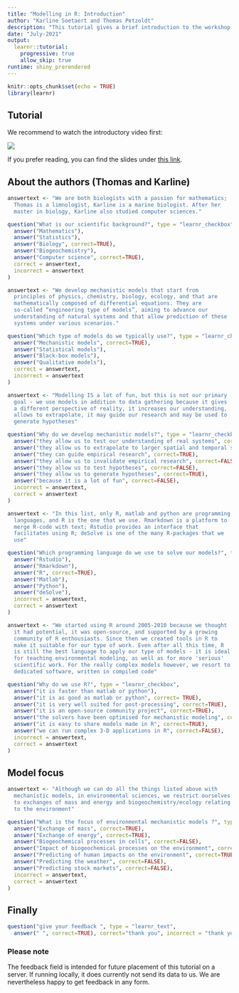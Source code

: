 ```yaml
---
title: "Modelling in R: Introduction"
author: "Karline Soetaert and Thomas Petzoldt"
description: "This tutorial gives a brief introduction to the workshop. Watch the introductory video and try to answer a few questions."
date: "July-2021"
output: 
  learnr::tutorial:
    progressive: true
    allow_skip: true
runtime: shiny_prerendered
---
```


```r
knitr::opts_chunk$set(echo = TRUE)
library(learnr)
```

## Tutorial

We recommend to watch the introductory video first:

![](https://youtu.be/L_zL_D1Qmjc)

If you prefer reading, you can find the slides under [this
link](https://dynamic-r.github.io/hacking-limnology/).



## About the authors (Thomas and Karline)

```r

answertext <- "We are both biologists with a passion for mathematics;
  Thomas is a limnologist, Karline is a marine biologist. After her
  master in biology, Karline also studied computer sciences."

question("What is our scientific background?", type = "learnr_checkbox",
  answer("Mathematics"),
  answer("Statistics"),
  answer("Biology", correct=TRUE),
  answer("Biogeochemistry"),
  answer("Computer science", correct=TRUE),
  correct = answertext,
  incorrect = answertext
)

```

```r
answertext <- "We develop mechanistic models that start from
  principles of physics, chemistry, biology, ecology, and that are
  mathematically composed of differential equations. They are
  so-called “engineering type of models”, aiming to advance our
  understanding of natural systems and that allow prediction of these
  systems under various scenarios."

question("Which type of models do we typically use?", type = "learnr_checkbox",
  answer("Mechanistic models", correct=TRUE),
  answer("Statistical models"),
  answer("Black-box models"),
  answer("Qualitative models"),
  correct = answertext,
  incorrect = answertext
)
```

```r

answertext <- "Modelling IS a lot of fun, but this is not our primary
  goal - we use models in addition to data gathering because it gives
  a different perspective of reality, it increases our understanding,
  allows to extrapolate, it may guide our research and may be used to
  generate hypotheses"

question("Why do we develop mechanistic models?", type = "learnr_checkbox",
  answer("they allow us to test our understanding of real systems", correct=TRUE),
  answer("they allow us to extrapolate to larger spatial and temporal scales", correct=TRUE),
  answer("they can guide empirical research", correct=TRUE),
  answer("they allow us to invalidate empirical research", correct=FALSE),
  answer("they allow us to test hypotheses", correct=FALSE),
  answer("they allow us to generate hypotheses", correct=TRUE),
  answer("because it is a lot of fun", correct=FALSE),
  incorrect = answertext,
  correct = answertext 
)
```

```r

answertext <- "In this list, only R, matlab and python are programming
  languages, and R is the one that we use. Rmarkdown is a platform to
  merge R-code with text; Rstudio provides an interface that
  facilitates using R; deSolve is one of the many R-packages that we
  use"

question("Which programming language do we use to solve our models?", type = "learnr_checkbox",
  answer("Rstudio"),
  answer("Rmarkdown"),
  answer("R", correct=TRUE),
  answer("Matlab"),
  answer("Python"),
  answer("deSolve"),
  incorrect = answertext,
  correct = answertext 
)
```

```r

answertext <- "We started using R around 2005-2010 because we thought
  it had potential, it was open-source, and supported by a growing
  community of R enthousiasts. Since then we created tools in R to
  make it suitable for our type of work. Even after all this time, R
  is still the best language to apply our type of models - it is ideal
  for teaching environmental modeling, as well as for more 'serious'
  scientific work. For the really complex models however, we resort to
  dedicated software, written in compiled code"

question("Why do we use R?", type = "learnr_checkbox",
  answer("it is faster than matlab or python"),
  answer("it is as good as matlab or python", correct= TRUE),
  answer("it is very well suited for post-processing", correct=TRUE),
  answer("it is an open-source community project", correct=TRUE),
  answer("the solvers have been optimised for mechanistic modeling", correct=TRUE),
  answer("it is easy to share models made in R", correct=TRUE),
  answer("we can run complex 3-D applications in R", correct=FALSE),
  incorrect = answertext,
  correct = answertext
)
```

## Model focus

```r

answertext <- "Although we can do all the things listed above with
  mechanistic models, in environmental sciences, we restrict ourselves
  to exchanges of mass and energy and biogeochemistry/ecology relating
  to the environment"

question("What is the focus of environmental mechanistic models ?", type = "learnr_checkbox",
  answer("Exchange of mass", correct=TRUE),
  answer("Exchange of energy", correct=TRUE),
  answer("Biogeochemical processes in cells", correct=FALSE),
  answer("Impact of biogeochemical processes on the environment", correct=TRUE),
  answer("Predicting of human impacts on the environment", correct=TRUE),
  answer("Predicting the weather", correct=FALSE),
  answer("Predicting stock markets", correct=FALSE),
  incorrect = answertext,
  correct = answertext
)
```

## Finally


```r
question("give your feedback ", type = "learnr_text", 
  answer(" ", correct=TRUE), correct="thank you", incorrect = "thank you")
```

### Please note

The feedback field is intended for future placement of this tutorial
on a server.  If running locally, it does currently not send its data
to us. We are nevertheless happy to get feedback in any form.
